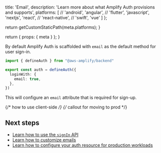 
  title: 'Email',
  description: 'Learn more about what Amplify Auth provisions and supports',
  platforms: [
    // 'android',
    'angular',
    // 'flutter',
    'javascript',
    'nextjs',
    'react',
    // 'react-native',
    // 'swift',
    'vue'
  ]
};

  return getCustomStaticPath(meta.platforms);
}

  return {
    props: {
      meta
    }
  };
}

By default Amplify Auth is scaffolded with `email` as the default method for user sign-in.

```ts title="amplify/auth/resource.ts"
import { defineAuth } from "@aws-amplify/backend"

export const auth = defineAuth({
  loginWith: {
    email: true,
  },
})
```

This will configure an `email` attribute that is required for sign-up. 

{/* how to use client-side */}
{/* callout for moving to prod */}

## Next steps

- [Learn how to use the `signIn` API](/[platform]/build-a-backend/auth/connect-your-frontend/sign-in/)
- [Learn how to customize emails](/[platform]/build-a-backend/auth/customize-auth-lifecycle/email-customization/)
- [Learn how to configure your auth resource for production workloads](/[platform]/build-a-backend/auth/moving-to-production/)
